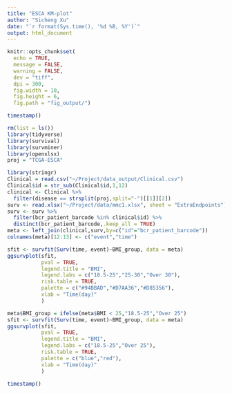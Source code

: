 ```yaml
---
title: "ESCA KM-plot"
author: "Sicheng Xu"
date: "`r format(Sys.time(), '%d %B, %Y')`"
output: html_document
---
```


```r
knitr::opts_chunk$set(
  echo = TRUE,
  message = FALSE,
  warning = FALSE,
  dev = "tiff",
  dpi = 300,
  fig.width = 10,
  fig.height = 6,
  fig.path = "fig_output/")
```

```r
timestamp()
```

```r
rm(list = ls())
library(tidyverse)
library(survival)
library(survminer)
library(openxlsx)
proj = "TCGA-ESCA"

library(stringr)
Clinical = read.csv("~/Project/data_output/Clinical.csv")
Clinical$id = str_sub(Clinical$id,1,12)
clinical <- Clinical %>%
  filter(disease == strsplit(proj,split="-")[[1]][2])
surv <- read.xlsx("~/Project/data/mmc1.xlsx", sheet = "ExtraEndpoints")
surv <- surv %>%
  filter(bcr_patient_barcode %in% clinical$id) %>%
  distinct(bcr_patient_barcode,.keep_all = TRUE)
meta <- left_join(clinical,surv,by=c("id"="bcr_patient_barcode"))
colnames(meta)[12:13] <- c("event","time")
```

```r
sfit <- survfit(Surv(time, event)~BMI_group, data = meta)
ggsurvplot(sfit,
           pval = TRUE,
           legend.title = "BMI",
           legend.labs = c("18.5-25","25-30","Over 30"),
           risk.table = TRUE,
           palette = c("#94BBAD","#D7AA36","#D85356"),
           xlab = "Time(day)"
           )
```

```r
meta$BMI_group = ifelse(meta$BMI < 25,"18.5-25","Over 25")
sfit <- survfit(Surv(time, event)~BMI_group, data = meta)
ggsurvplot(sfit,
           pval = TRUE,
           legend.title = "BMI",
           legend.labs = c("18.5-25","Over 25"),
           risk.table = TRUE,
           palette = c("blue","red"),
           xlab = "Time(day)"
           )
```

```r
timestamp()
```

